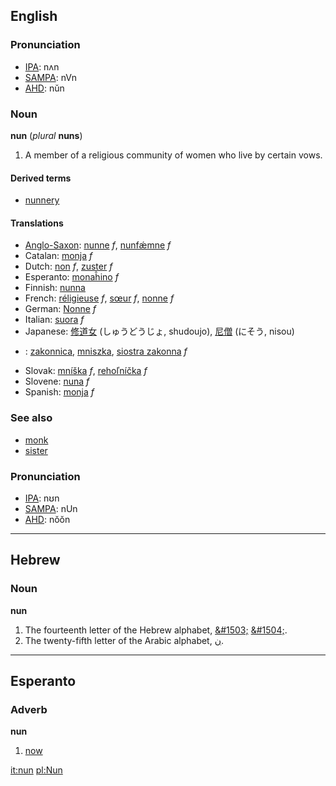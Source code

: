 ==English==
===Pronunciation===
* [[w:IPA|IPA]]: nʌn
* [[w:SAMPA|SAMPA]]: nVn
* [[w:AHD|AHD]]: nŭn

===Noun===
'''nun''' (''plural'' '''nuns''')

#A member of a religious community of women who live by certain vows.

====Derived terms====
*[[nunnery]]

====Translations====
*[[Anglo-Saxon]]: [[nunne]] ''f'', [[nunfǽmne]] ''f''
*Catalan: [[monja]] ''f''
*Dutch: [[non]] ''f'', [[zuster]] ''f''
*Esperanto: [[monaĥino]] ''f''
*Finnish: [[nunna]]
*French: [[réligieuse]] ''f'', [[sœur]] ''f'', [[nonne]] ''f''
*German: [[Nonne]] ''f''
*Italian: [[suora]] ''f''
*Japanese: [[修道女]] (しゅうどうじょ, shudoujo), [[尼僧]] (にそう, nisou)
*{{pl}}: [[zakonnica]], [[mniszka]], [[siostra zakonna]] ''f''
*Slovak: [[mníška#Slovak|mníška]] ''f'', [[rehoľníčka#Slovak|rehoľníčka]] ''f''
*Slovene: [[nuna]] ''f''
*Spanish: [[monja]] ''f''

===See also===
*[[monk]]
*[[sister]]

===Pronunciation===
* [[w:IPA|IPA]]: nʊn
* [[w:SAMPA|SAMPA]]: nUn
* [[w:AHD|AHD]]: nŏŏn
----
==Hebrew==
===Noun===
'''nun'''

# The fourteenth letter of the Hebrew alphabet, [[&#1503;]] [[&#1504;]].
# The twenty-fifth letter of the Arabic alphabet, [[ن]].

----
==Esperanto==
===Adverb===
'''nun'''

# [[now]]

[[it:nun]]
[[pl:Nun]]